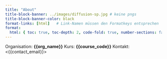 ```yaml
---
title: "About"
title-block-banner: ../images/diffusion-sp.jpg # keine pngs
title-block-banner-color: black 
format-links: [html]   # Link-Namen müssen den Formatkeys entsprechen
format:
  html: { toc: true, toc-depth: 2, code-fold: true, number-sections: false }
---
```



Organisation: **{{org_name}}**
Kurs: **{{course_code}}**
Kontakt: <{{contact_email}}>
